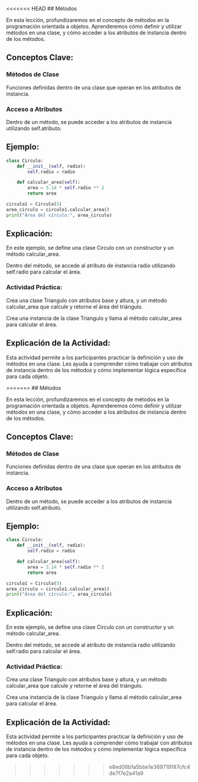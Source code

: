 <<<<<<< HEAD
## Métodos

En esta lección, profundizaremos en el concepto de métodos en la programación orientada a objetos. Aprenderemos cómo definir y utilizar métodos en una clase, y cómo acceder a los atributos de instancia dentro de los métodos.

## Conceptos Clave:

### Métodos de Clase

Funciones definidas dentro de una clase que operan en los atributos de instancia.

### Acceso a Atributos 

Dentro de un método, se puede acceder a los atributos de instancia utilizando self.atributo.

## Ejemplo:

```python
class Circulo:
    def __init__(self, radio):
        self.radio = radio

    def calcular_area(self):
        area = 3.14 * self.radio ** 2
        return area

circulo1 = Circulo(5)
area_circulo = circulo1.calcular_area()
print("Área del círculo:", area_circulo)
```
## Explicación:

En este ejemplo, se define una clase Circulo con un constructor y un método calcular_area.

Dentro del método, se accede al atributo de instancia radio utilizando self.radio para calcular el área.

::: {.callout-important}
### Actividad Práctica:

Crea una clase Triangulo con atributos base y altura, y un método calcular_area que calcule y retorne el área del triángulo.

Crea una instancia de la clase Triangulo y llama al método calcular_area para calcular el área.
:::

## Explicación de la Actividad:

Esta actividad permite a los participantes practicar la definición y uso de métodos en una clase. Les ayuda a comprender cómo trabajar con atributos de instancia dentro de los métodos y cómo implementar lógica específica para cada objeto.

=======
## Métodos

En esta lección, profundizaremos en el concepto de métodos en la programación orientada a objetos. Aprenderemos cómo definir y utilizar métodos en una clase, y cómo acceder a los atributos de instancia dentro de los métodos.

## Conceptos Clave:

### Métodos de Clase

Funciones definidas dentro de una clase que operan en los atributos de instancia.

### Acceso a Atributos 

Dentro de un método, se puede acceder a los atributos de instancia utilizando self.atributo.

## Ejemplo:

```python
class Circulo:
    def __init__(self, radio):
        self.radio = radio

    def calcular_area(self):
        area = 3.14 * self.radio ** 2
        return area

circulo1 = Circulo(5)
area_circulo = circulo1.calcular_area()
print("Área del círculo:", area_circulo)
```
## Explicación:

En este ejemplo, se define una clase Circulo con un constructor y un método calcular_area.

Dentro del método, se accede al atributo de instancia radio utilizando self.radio para calcular el área.

::: {.callout-important}
### Actividad Práctica:

Crea una clase Triangulo con atributos base y altura, y un método calcular_area que calcule y retorne el área del triángulo.

Crea una instancia de la clase Triangulo y llama al método calcular_area para calcular el área.
:::

## Explicación de la Actividad:

Esta actividad permite a los participantes practicar la definición y uso de métodos en una clase. Les ayuda a comprender cómo trabajar con atributos de instancia dentro de los métodos y cómo implementar lógica específica para cada objeto.

>>>>>>> e8ed08b1a5bbe1e369719187cfc4de7f7e2a41a9

